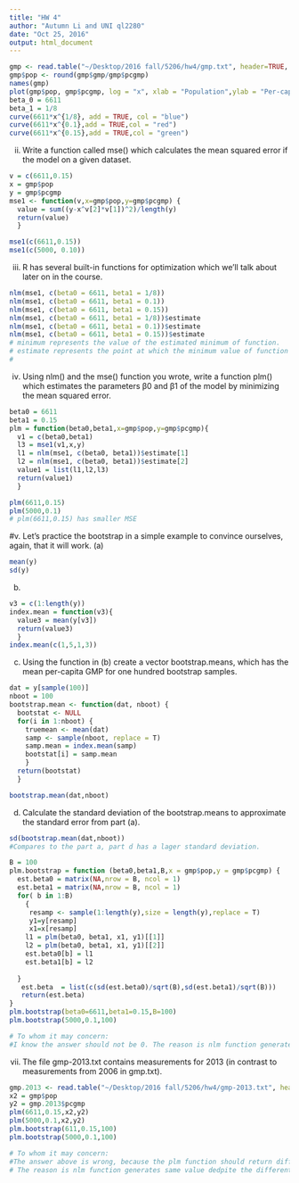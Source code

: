 ```yaml
---
title: "HW 4"
author: "Autumn Li and UNI ql2280"
date: "Oct 25, 2016"
output: html_document
---
```

```r
gmp <- read.table("~/Desktop/2016 fall/5206/hw4/gmp.txt", header=TRUE, quote="\"")
gmp$pop <- round(gmp$gmp/gmp$pcgmp)
names(gmp)
plot(gmp$pop, gmp$pcgmp, log = "x", xlab = "Population",ylab = "Per-capita Economic Output")
beta_0 = 6611
beta_1 = 1/8
curve(6611*x^{1/8}, add = TRUE, col = "blue")
curve(6611*x^{0.1},add = TRUE,col = "red")
curve(6611*x^{0.15},add = TRUE,col = "green")
```
ii. Write a function called mse() which calculates the mean squared error if the model on a given dataset.
```r
v = c(6611,0.15)
x = gmp$pop
y = gmp$pcgmp
mse1 <- function(v,x=gmp$pop,y=gmp$pcgmp) {
  value = sum((y-x^v[2]*v[1])^2)/length(y)
  return(value)
  }

mse1(c(6611,0.15))
mse1(c(5000, 0.10))
```
iii. R has several built-in functions for optimization which we’ll talk about later on in the course.
```r
nlm(mse1, c(beta0 = 6611, beta1 = 1/8))
nlm(mse1, c(beta0 = 6611, beta1 = 0.1))
nlm(mse1, c(beta0 = 6611, beta1 = 0.15))
nlm(mse1, c(beta0 = 6611, beta1 = 1/8))$estimate
nlm(mse1, c(beta0 = 6611, beta1 = 0.1))$estimate
nlm(mse1, c(beta0 = 6611, beta1 = 0.15))$estimate
# minimum represents the value of the estimated minimum of function.
# estimate represents the point at which the minimum value of function is obtained.
#
```
iv. Using nlm() and the mse() function you wrote, write a function plm() which estimates the parameters β0 and β1 of the model by minimizing the mean squared error. 
```r
beta0 = 6611
beta1 = 0.15
plm = function(beta0,beta1,x=gmp$pop,y=gmp$pcgmp){
  v1 = c(beta0,beta1)
  l3 = mse1(v1,x,y)
  l1 = nlm(mse1, c(beta0, beta1))$estimate[1]
  l2 = nlm(mse1, c(beta0, beta1))$estimate[2]
  value1 = list(l1,l2,l3)
  return(value1)
  }

plm(6611,0.15)
plm(5000,0.1)
# plm(6611,0.15) has smaller MSE
```
#v. Let’s practice the bootstrap in a simple example to convince ourselves, again, that it will work.
(a)
```r
mean(y)
sd(y)
```
(b)
```r
v3 = c(1:length(y))
index.mean = function(v3){
  value3 = mean(y[v3])
  return(value3)
  }
index.mean(c(1,5,1,3))
```
(c) Using the function in (b) create a vector bootstrap.means, which has the mean per-capita GMP for one hundred bootstrap samples.
```r
dat = y[sample(100)]
nboot = 100
bootstrap.mean <- function(dat, nboot) {
  bootstat <- NULL
  for(i in 1:nboot) {
    truemean <- mean(dat)
    samp <- sample(nboot, replace = T)
    samp.mean = index.mean(samp)
    bootstat[i] = samp.mean
    }
  return(bootstat)
  }

bootstrap.mean(dat,nboot)
```
(d) Calculate the standard deviation of the bootstrap.means to approximate the standard error from part (a).
```r
sd(bootstrap.mean(dat,nboot))
#Compares to the part a, part d has a lager standard deviation.
```

```r
B = 100
plm.bootstrap = function (beta0,beta1,B,x = gmp$pop,y = gmp$pcgmp) {
  est.beta0 = matrix(NA,nrow = B, ncol = 1)
  est.beta1 = matrix(NA,nrow = B, ncol = 1)
  for( b in 1:B)
    {
     resamp <- sample(1:length(y),size = length(y),replace = T)
     y1=y[resamp]
     x1=x[resamp]
    l1 = plm(beta0, beta1, x1, y1)[[1]]
    l2 = plm(beta0, beta1, x1, y1)[[2]]
    est.beta0[b] = l1
    est.beta1[b] = l2
    
  }
   est.beta  = list(c(sd(est.beta0)/sqrt(B),sd(est.beta1)/sqrt(B)))
   return(est.beta)
}
plm.bootstrap(beta0=6611,beta1=0.15,B=100)
plm.bootstrap(5000,0.1,100)

# To whom it may concern:
#I know the answer should not be 0. The reason is nlm function generates same value dedpite the different sample size. I think my bootstrap function is right as long as my nlm function could fix above problem.
```
vii. The file gmp-2013.txt contains measurements for 2013 (in contrast to measurements from 2006 in gmp.txt). 
```r
gmp.2013 <- read.table("~/Desktop/2016 fall/5206/hw4/gmp-2013.txt", header=TRUE, quote="\"")
x2 = gmp$pop
y2 = gmp.2013$pcgmp
plm(6611,0.15,x2,y2)
plm(5000,0.1,x2,y2)
plm.bootstrap(611,0.15,100)
plm.bootstrap(5000,0.1,100)

# To whom it may concern:
#The answer above is wrong, because the plm function should return different numbers for different sample size from gmp 2013.
# The reason is nlm function generates same value dedpite the different sample size. I think my plm function and plm.boostrap function are right as long as  nlm function could fix above problem.
```
